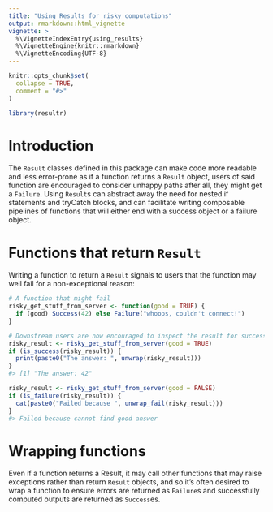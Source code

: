 ```yaml
---
title: "Using Results for risky computations"
output: rmarkdown::html_vignette
vignette: >
  %\VignetteIndexEntry{using_results}
  %\VignetteEngine{knitr::rmarkdown}
  %\VignetteEncoding{UTF-8}
---
```


```r
knitr::opts_chunk$set(
  collapse = TRUE,
  comment = "#>"
)
```

```r
library(resultr)
```

# Introduction

The `Result` classes defined in this package can make code more readable and
less error-prone as if a function returns a `Result` object, users of said
function are encouraged to consider unhappy paths after all, they might get a
`Failure`. Using `Result`s can abstract away the need
for nested if statements and tryCatch blocks, and can facilitate writing composable
pipelines of functions that will either end with a success object or a failure object.

# Functions that return `Result`

Writing a function to return a `Result` signals to users that the function may
well fail for a non-exceptional reason:

```r
# A function that might fail
risky_get_stuff_from_server <- function(good = TRUE) {
  if (good) Success(42) else Failure("whoops, couldn't connect!")
}

# Downstream users are now encouraged to inspect the result for success
risky_result <- risky_get_stuff_from_server(good = TRUE)
if (is_success(risky_result)) {
  print(paste0("The answer: ", unwrap(risky_result)))
}
#> [1] "The answer: 42"

risky_result <- risky_get_stuff_from_server(good = FALSE)
if (is_failure(risky_result)) {
  cat(paste0("Failed because ", unwrap_fail(risky_result)))
}
#> Failed because cannot find good answer
```

# Wrapping functions

Even if a function returns a Result, it may call other functions that may raise exceptions
rather than return `Result` objects, and so it's often desired to wrap a function to
ensure errors are returned as `Failure`s and successfully computed outputs are
returned as `Success`es.

```r

```

